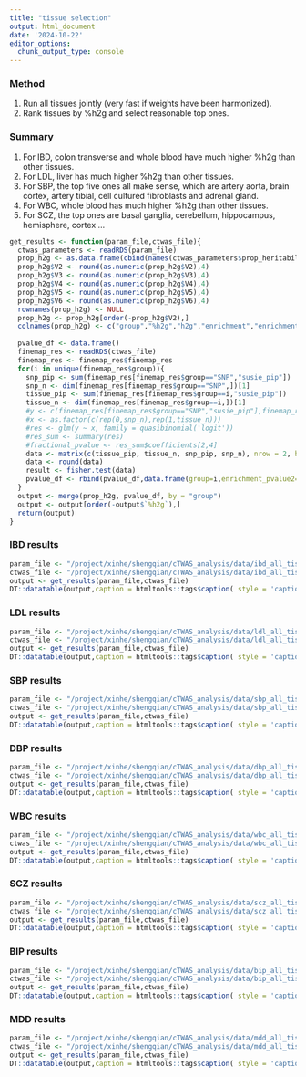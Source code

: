 ```yaml
---
title: "tissue selection"
output: html_document
date: '2024-10-22'
editor_options: 
  chunk_output_type: console
---
```


### Method
1. Run all tissues jointly (very fast if weights have been harmonized).
2. Rank tissues by %h2g and select reasonable top ones.

### Summary
1. For IBD, colon transverse and whole blood have much higher %h2g than other tissues. 
2. For LDL, liver has much higher %h2g than other tissues.
3. For SBP, the top five ones all make sense, which are artery aorta, brain cortex, artery tibial, cell cultured fibroblasts and adrenal gland.
4. For WBC, whole blood has much higher %h2g than other tissues. 
5. For SCZ, the top ones are basal ganglia, cerebellum, hippocampus, hemisphere, cortex ...

```r
get_results <- function(param_file,ctwas_file){
  ctwas_parameters <- readRDS(param_file)
  prop_h2g <- as.data.frame(cbind(names(ctwas_parameters$prop_heritability),ctwas_parameters$prop_heritability,ctwas_parameters$group_pve,c(ctwas_parameters$enrichment,1),ctwas_parameters$group_pvalue,ctwas_parameters$odds_ratio))
  prop_h2g$V2 <- round(as.numeric(prop_h2g$V2),4)
  prop_h2g$V3 <- round(as.numeric(prop_h2g$V3),4)
  prop_h2g$V4 <- round(as.numeric(prop_h2g$V4),4)
  prop_h2g$V5 <- round(as.numeric(prop_h2g$V5),4)
  prop_h2g$V6 <- round(as.numeric(prop_h2g$V6),4)
  rownames(prop_h2g) <- NULL
  prop_h2g <- prop_h2g[order(-prop_h2g$V2),]
  colnames(prop_h2g) <- c("group","%h2g","h2g","enrichment","enrichment_pvalue1","odds_ratio1")
  
  pvalue_df <- data.frame()
  finemap_res <- readRDS(ctwas_file)
  finemap_res <- finemap_res$finemap_res
  for(i in unique(finemap_res$group)){
    snp_pip <- sum(finemap_res[finemap_res$group=="SNP","susie_pip"])
    snp_n <- dim(finemap_res[finemap_res$group=="SNP",])[1]
    tissue_pip <- sum(finemap_res[finemap_res$group==i,"susie_pip"])
    tissue_n <- dim(finemap_res[finemap_res$group==i,])[1]
    #y <- c(finemap_res[finemap_res$group=="SNP","susie_pip"],finemap_res[finemap_res$group==i,"susie_pip"])
    #x <- as.factor(c(rep(0,snp_n),rep(1,tissue_n)))
    #res <- glm(y ~ x, family = quasibinomial('logit'))
    #res_sum <- summary(res)
    #fractional_pvalue <- res_sum$coefficients[2,4]
    data <- matrix(c(tissue_pip, tissue_n, snp_pip, snp_n), nrow = 2, byrow = TRUE)
    data <- round(data)
    result <- fisher.test(data)
    pvalue_df <- rbind(pvalue_df,data.frame(group=i,enrichment_pvalue2=round(-log10(result$p.value),3),odds_ratio2=round(result$estimate,3),low=round(result$conf.int[1],3),up=round(result$conf.int[2],3)))
  }
  output <- merge(prop_h2g, pvalue_df, by = "group")
  output <- output[order(-output$`%h2g`),]
  return(output)
}
```

### IBD results
```r
param_file <- "/project/xinhe/shengqian/cTWAS_analysis/data/ibd_all_tissue_E/ibd_all_tissue_E.ctwas_parameters.RDS"
ctwas_file <- "/project/xinhe/shengqian/cTWAS_analysis/data/ibd_all_tissue_E/ibd_all_tissue_E.finemap_regions_res.RDS"
output <- get_results(param_file,ctwas_file)
DT::datatable(output,caption = htmltools::tags$caption( style = 'caption-side: topleft; text-align = left; color:black;','Proportion of PVE'),options = list(pageLength = 10) )
```

### LDL results
```r
param_file <- "/project/xinhe/shengqian/cTWAS_analysis/data/ldl_all_tissue_E/ldl_all_tissue_E.ctwas_parameters.RDS"
ctwas_file <- "/project/xinhe/shengqian/cTWAS_analysis/data/ldl_all_tissue_E/ldl_all_tissue_E.finemap_regions_res.RDS"
output <- get_results(param_file,ctwas_file)
DT::datatable(output,caption = htmltools::tags$caption( style = 'caption-side: topleft; text-align = left; color:black;','Proportion of PVE'),options = list(pageLength = 10) )
```

### SBP results
```r
param_file <- "/project/xinhe/shengqian/cTWAS_analysis/data/sbp_all_tissue_E/sbp_all_tissue_E.ctwas_parameters.RDS"
ctwas_file <- "/project/xinhe/shengqian/cTWAS_analysis/data/sbp_all_tissue_E/sbp_all_tissue_E.finemap_regions_res.RDS"
output <- get_results(param_file,ctwas_file)
DT::datatable(output,caption = htmltools::tags$caption( style = 'caption-side: topleft; text-align = left; color:black;','Proportion of PVE'),options = list(pageLength = 10) )
```

### DBP results
```r
param_file <- "/project/xinhe/shengqian/cTWAS_analysis/data/dbp_all_tissue_E/dbp_all_tissue_E.ctwas_parameters.RDS"
ctwas_file <- "/project/xinhe/shengqian/cTWAS_analysis/data/dbp_all_tissue_E/dbp_all_tissue_E.finemap_regions_res.RDS"
output <- get_results(param_file,ctwas_file)
DT::datatable(output,caption = htmltools::tags$caption( style = 'caption-side: topleft; text-align = left; color:black;','Proportion of PVE'),options = list(pageLength = 10) )
```

### WBC results
```r
param_file <- "/project/xinhe/shengqian/cTWAS_analysis/data/wbc_all_tissue_E/wbc_all_tissue_E.ctwas_parameters.RDS"
ctwas_file <- "/project/xinhe/shengqian/cTWAS_analysis/data/wbc_all_tissue_E/wbc_all_tissue_E.finemap_regions_res.RDS"
output <- get_results(param_file,ctwas_file)
DT::datatable(output,caption = htmltools::tags$caption( style = 'caption-side: topleft; text-align = left; color:black;','Proportion of PVE'),options = list(pageLength = 10) )
```


### SCZ results
```r
param_file <- "/project/xinhe/shengqian/cTWAS_analysis/data/scz_all_tissue_E/scz_all_tissue_E.ctwas_parameters.RDS"
ctwas_file <- "/project/xinhe/shengqian/cTWAS_analysis/data/scz_all_tissue_E/scz_all_tissue_E.finemap_regions_res.RDS"
output <- get_results(param_file,ctwas_file)
DT::datatable(output,caption = htmltools::tags$caption( style = 'caption-side: topleft; text-align = left; color:black;','Proportion of PVE'),options = list(pageLength = 10) )
```


### BIP results
```r
param_file <- "/project/xinhe/shengqian/cTWAS_analysis/data/bip_all_tissue_E/bip_all_tissue_E.ctwas_parameters.RDS"
ctwas_file <- "/project/xinhe/shengqian/cTWAS_analysis/data/bip_all_tissue_E/bip_all_tissue_E.finemap_regions_res.RDS"
output <- get_results(param_file,ctwas_file)
DT::datatable(output,caption = htmltools::tags$caption( style = 'caption-side: topleft; text-align = left; color:black;','Proportion of PVE'),options = list(pageLength = 10) )
```

### MDD results
```r
param_file <- "/project/xinhe/shengqian/cTWAS_analysis/data/mdd_all_tissue_E/mdd_all_tissue_E.ctwas_parameters.RDS"
ctwas_file <- "/project/xinhe/shengqian/cTWAS_analysis/data/mdd_all_tissue_E/mdd_all_tissue_E.finemap_regions_res.RDS"
output <- get_results(param_file,ctwas_file)
DT::datatable(output,caption = htmltools::tags$caption( style = 'caption-side: topleft; text-align = left; color:black;','Proportion of PVE'),options = list(pageLength = 10) )
```

